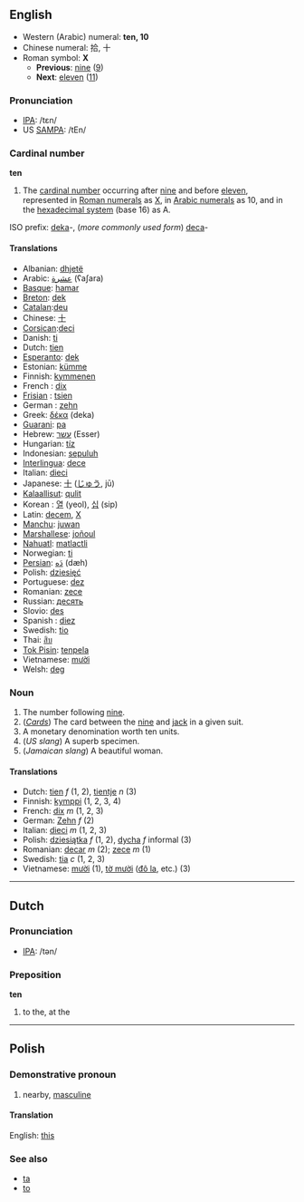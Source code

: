 ==English==

*Western (Arabic) numeral: '''ten, 10'''
*Chinese numeral: 拾, 十
*Roman symbol: '''X'''
**'''Previous''': [[nine]] ([[9]])
**'''Next''': [[eleven]] ([[11]])

===Pronunciation===
*[[w:IPA|IPA]]: /tɛn/
*US [[SAMPA]]: /tEn/

===Cardinal number===
'''ten'''

# The [[cardinal number]] occurring after [[nine]] and before [[eleven]], represented in [[Roman numerals]] as [[X]], in [[Arabic numerals]] as 10, and in the [[hexadecimal|hexadecimal system]] (base 16) as A.

ISO prefix: [[deka]]-, (''more commonly used form'') [[deca]]-

====Translations====
*Albanian: [[dhjetë]]
*Arabic: [[عشرة]] (ʕaʃara)
*[[Basque]]: [[hamar]]
*[[Breton]]: [[dek]]
*[[Catalan]]:[[deu]]
*Chinese: [[十]]
*[[Corsican]]:[[deci]]
*Danish: [[ti]]
*Dutch: [[tien]]
*[[Esperanto]]: [[dek]]
*Estonian: [[kümme]]
*Finnish: [[kymmenen]]
*French : [[dix]]
*[[Frisian]] : [[tsien]]
*German : [[zehn]]
*Greek: [[δέκα]] (deka)
*[[Guarani]]: [[pa]]
*Hebrew: [[עשר]] (Esser)
*Hungarian: [[tíz]]
*Indonesian: [[sepuluh]]
*[[Interlingua]]: [[dece]]
*Italian: [[dieci]]
*Japanese: [[十]] ([[じゅう]], jū)
*[[Kalaallisut]]: [[qulit]]
*Korean : [[열]] (yeol), [[십]] (sip)
*Latin: [[decem]], [[X]]
*[[Manchu]]: [[juwan]]
*[[Marshallese]]: [[joñoul]]
*[[Nahuatl]]: [[matlactli]]
*Norwegian: [[ti]]
*[[Persian]]: [[دَه]] (dæh)
*Polish: [[dziesięć]]
*Portuguese: [[dez]]
*Romanian: [[zece]]
*Russian: [[десять]]
*Slovio: [[des]]
*Spanish : [[diez]]
*Swedish: [[tio]]
*Thai: [[สิบ]]
*[[Tok Pisin]]: [[tenpela]]
*Vietnamese: [[mười]]
*Welsh: [[deg]]

===Noun===

# The number following [[nine]].
# (''[[playing_cards|Cards]]'') The card between the [[nine]] and [[jack]] in a given suit.
# A monetary denomination worth ten units.
# (''US slang'') A superb specimen.
# (''Jamaican slang'') A beautiful woman. 

====Translations====
*Dutch: [[tien]] ''f'' (1, 2), [[tientje]] ''n'' (3)
*Finnish: [[kymppi]] (1, 2, 3, 4)
*French: [[dix]] ''m'' (1, 2, 3)
*German: [[Zehn]] ''f'' (2)
*Italian: [[dieci]] ''m'' (1, 2, 3)
*Polish: [[dziesiątka]] ''f'' (1, 2), [[dycha]] ''f'' informal (3)
*Romanian: [[decar]] ''m'' (2); [[zece]] ''m'' (1)
*Swedish: [[tia]] ''c'' (1, 2, 3)
*Vietnamese: [[mười]] (1), [[tờ mười]] ([[Đô la|đô la]], etc.) (3)

----
==Dutch==
=== Pronunciation ===
*[[w:IPA|IPA]]: /tən/

===Preposition===
'''ten'''

# to the, at the

----
==Polish==
===Demonstrative pronoun===

# nearby, [[masculine]]

====Translation====
English: [[this]]

===See also===
* [[ta]]
* [[to#Polish|to]]